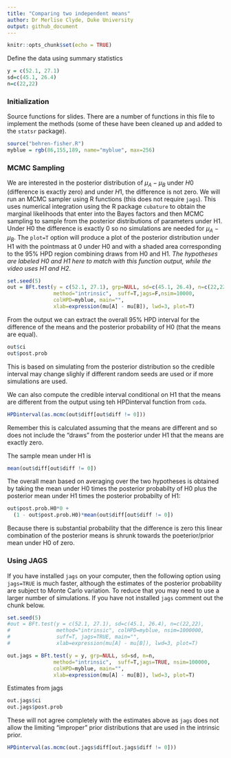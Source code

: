 ```yaml
---
title: "Comparing two independent means"
author: Dr Merlise Clyde, Duke University
output: github_document
---
```


```r
knitr::opts_chunk$set(echo = TRUE)

```

Define the data using summary statistics
```r
y = c(52.1, 27.1)
sd=c(45.1, 26.4) 
n=c(22,22)
```

### Initialization ###

Source functions for slides.   There are a number of functions in this file to implement the methods (some of these have been cleaned up and added to the `statsr` package).  
```r
source("behren-fisher.R")
myblue = rgb(86,155,189, name="myblue", max=256)
```

### MCMC Sampling ###
We are interested in the posterior distribution of $\mu_A - \mu_B$ under $H0$ (difference is exactly zero)  and under $H1$, the difference is not zero. 
We will run an MCMC sampler using R functions (this does not require `jags`).  This uses numerical integration using the R package `cubature` to obtain the marginal likelihoods that enter into the Bayes factors and then MCMC sampling to sample from the posterior distributions of parameters under H1.   Under H0 the difference is exactly 0 so no simulations are needed for $\mu_A - \mu_B$.  The `plot=T` option will produce a plot of the posterior distribution under H1 with the pointmass at 0 under H0 and with a shaded area corresponding to the 95% HPD region combining draws from H0 and H1.  *The hypotheses are labeled H0 and H1 here to match with this function output, while the video uses H1 and H2*.


```r
set.seed(5)
out = BFt.test(y = c(52.1, 27.1), grp=NULL, sd=c(45.1, 26.4), n=c(22,22),
               method="intrinsic",  suff=T,jags=F,nsim=10000,
               colHPD=myblue, main="", 
               xlab=expression(mu[A] - mu[B]), lwd=3, plot=T)
```

From the output we can extract the overall 95% HPD interval for the difference of the means and the posterior probability of H0 (that the means are equal).

```r
out$ci
out$post.prob
```

This is based on simulating from the posterior distribution so the credible interval may change slighly if different random seeds are used or if more simulations are used. 



We can also compute the credible interval conditional on H1 that the means are different from the output using teh HPDinterval function from `coda`.

```r
HPDinterval(as.mcmc(out$diff[out$diff != 0]))
```

Remember this is calculated assuming that the means are different and so does not include the "draws" from the posterior under H1 that the means are exactly zero.

The sample mean under H1 is 
```r
mean(out$diff[out$diff != 0])
```

The overall mean based on averaging over the two hypotheses is obtained by taking the mean under H0 times the posterior probabilty of H0 plus the posterior mean under H1 times the posterior  probabilty of H1:

```r

out$post.prob.H0*0 + 
  (1 - out$post.prob.H0)*mean(out$diff[out$diff != 0])
```
Because there is substantial probability that the difference is zero this linear combination of the posterior means is shrunk towards the poeterior/prior mean under H0 of zero.

### Using JAGS ###

If you have installed `jags` on your computer, then the following option using `jags=TRUE` is much faster, although the estimates of the posterior probability are subject to Monte Carlo variation.  To reduce that you may need to use a larger number of simulations.  If you have not installed `jags` comment out the chunk below.

```r
set.seed(5)
#out = BFt.test(y = c(52.1, 27.1), sd=c(45.1, 26.4), n=c(22,22), 
#               method="intrinsic", colHPD=myblue, nsim=1000000,
#               suff=T, jags=TRUE, main="", 
#               xlab=expression(mu[A] - mu[B]), lwd=3, plot=T)

out.jags = BFt.test(y = y, grp=NULL, sd=sd, n=n,
               method="intrinsic",  suff=T,jags=TRUE, nsim=100000,
               colHPD=myblue, main="", 
               xlab=expression(mu[A] - mu[B]), lwd=3, plot=T)

```

Estimates from jags

```r
out.jags$ci
out.jags$post.prob
```

These will not agree completely with the estimates above as `jags` does not allow the limiting "improper" prior distributions that are used in the intrinsic prior.

```r
HPDinterval(as.mcmc(out.jags$diff[out.jags$diff != 0]))
```